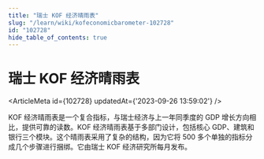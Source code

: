 ```yaml
---
title: "瑞士 KOF 经济晴雨表"
slug: "/learn/wiki/kofeconomicbarometer-102728"
id: "102728"
hide_table_of_contents: true
---
```



# 瑞士 KOF 经济晴雨表

<ArticleMeta id={102728} updatedAt={'2023-09-26 13:59:02'} />
<div className='border-solid border-b border-t-0 my-4 border-[var(--ifm-color-gray-300)]' />

KOF 经济晴雨表是一个复合指标，与瑞士经济与上一年同季度的 GDP 增长方向相比，提供可靠的读数。KOF 经济晴雨表基于多部门设计，包括核心 GDP、建筑和银行三个模块。这个晴雨表采用了复杂的结构，因为它将 500 多个单独的指标分成几个步骤进行捆绑。它由瑞士 KOF 经济研究所每月发布。
